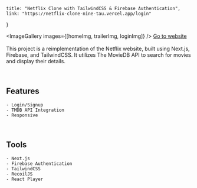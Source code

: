 
    title: "Netflix Clone with TailwindCSS & Firebase Authentication",
    link: "https://netflix-clone-nine-tau.vercel.app/login"
}


<ImageGallery images={[homeImg, trailerImg, loginImg]} />
[Go to website](https://netflix-clone-nine-tau.vercel.app/login)  
<br/>
This project is a reimplementation of the Netflix website, built using Next.js, Firebase, and TailwindCSS. It utilizes The MovieDB API to search for movies and display their details.
<br/>

<br />

## Features
    - Login/Signup
    - TMDB API Integration
    - Responsive

<br/>

## Tools
    - Next.js
    - Firebase Authentication
    - TailwindCSS
    - RecoilJS
    - React Player
